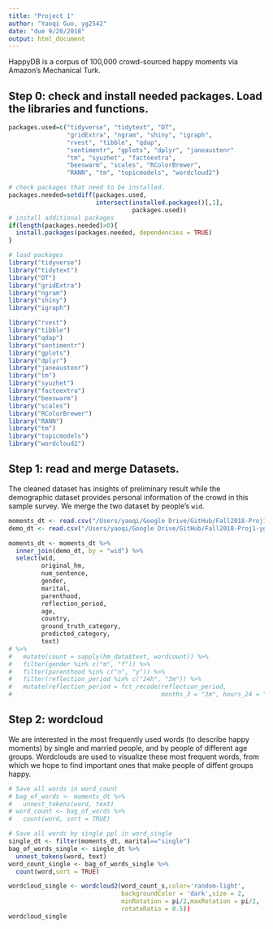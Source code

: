 ```yaml
---
title: "Project 1"
author: "Yaoqi Guo, yg2542"
date: "due 9/20/2018"
output: html_document
---
```


HappyDB is a corpus of 100,000 crowd-sourced happy moments via Amazon's Mechanical Turk.


## Step 0: check and install needed packages. Load the libraries and functions.
```r
packages.used=c("tidyverse", "tidytext", "DT", 
                "gridExtra", "ngram", "shiny", "igraph", 
                "rvest", "tibble", "qdap", 
                "sentimentr", "gplots", "dplyr", "janeaustenr"
                "tm", "syuzhet", "factoextra", 
                "beeswarm", "scales", "RColorBrewer",
                "RANN", "tm", "topicmodels", "wordcloud2")

# check packages that need to be installed.
packages.needed=setdiff(packages.used, 
                        intersect(installed.packages()[,1], 
                                  packages.used))
# install additional packages
if(length(packages.needed)>0){
  install.packages(packages.needed, dependencies = TRUE)
}

# load packages
library("tidyverse")
library("tidytext")
library("DT")
library("gridExtra")
library("ngram")
library("shiny") 
library("igraph")

library("rvest")
library("tibble")
library("qdap")
library("sentimentr")
library("gplots")
library("dplyr")
library("janeaustenr")
library("tm")
library("syuzhet")
library("factoextra")
library("beeswarm")
library("scales")
library("RColorBrewer")
library("RANN")
library("tm")
library("topicmodels")
library("wordcloud2")
```

## Step 1: read and merge Datasets.

The cleaned dataset has insights of preliminary result while the demographic dataset provides personal information of the crowd in this sample survey. We merge the two dataset by people's `wid`.
```r
moments_dt <- read.csv("/Users/yaoqi/Google Drive/GitHub/Fall2018-Proj1-yguo121/data/processed_moments.csv")
demo_dt <- read.csv("/Users/yaoqi/Google Drive/GitHub/Fall2018-Proj1-yguo121/data/demographic.csv")

moments_dt <- moments_dt %>%
  inner_join(demo_dt, by = "wid") %>%
  select(wid,
         original_hm,
         num_sentence,
         gender,
         marital, 
         parenthood,
         reflection_period,
         age, 
         country, 
         ground_truth_category, 
         predicted_category,
         text) 
# %>%
#   mutate(count = sapply(hm_data$text, wordcount)) %>%
#   filter(gender %in% c("m", "f")) %>%
#   filter(parenthood %in% c("n", "y")) %>%
#   filter(reflection_period %in% c("24h", "3m")) %>%
#   mutate(reflection_period = fct_recode(reflection_period,
#                                         months_3 = "3m", hours_24 = "24h"))
```

## Step 2: wordcloud

We are interested in the most frequently used words (to describe happy moments) by single and married people, and by people of different age groups. Wordclouds are used to visualize these most frequent words, from which we hope to find important ones that make people of diffent groups happy.

```r
# Save all words in word_count
# bag_of_words <- moments_dt %>% 
#   unnest_tokens(word, text)
# word_count <- bag_of_words %>%
#   count(word, sort = TRUE)

# Save all words by single ppl in word_single
single_dt <- filter(moments_dt, marital=="single")
bag_of_words_single <- single_dt %>%
  unnest_tokens(word, text)
word_count_single <- bag_of_words_single %>%
  count(word,sort = TRUE)

wordcloud_single <- wordcloud2(word_count_s,color='random-light',
                               backgroundColor = 'dark',size = 2,
                               minRotation = pi/2,maxRotation = pi/2,
                               rotateRatio = 0.5))
wordcloud_single

```



